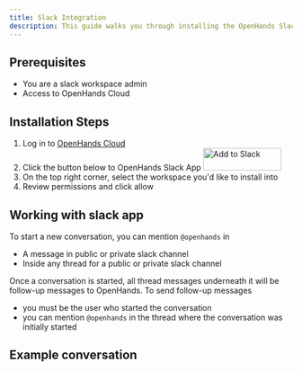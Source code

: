 ```yaml
---
title: Slack Integration
description: This guide walks you through installing the OpenHands Slack app.
---
```


## Prerequisites

- You are a slack workspace admin
- Access to OpenHands Cloud

## Installation Steps

1. Log in to [OpenHands Cloud](https://app.all-hands.dev)
2. Click the button below to OpenHands Slack App <a target="_blank" href="https://slack.com/oauth/v2/authorize?client_id=7477886716822.8729519890534&scope=app_mentions:read,chat:write,users:read,channels:history,groups:history,mpim:history,im:history&user_scope=channels:history,groups:history,im:history,mpim:history"><img alt="Add to Slack" height="40" width="139" src="https://platform.slack-edge.com/img/add_to_slack.png" srcSet="https://platform.slack-edge.com/img/add_to_slack.png 1x, https://platform.slack-edge.com/img/add_to_slack@2x.png 2x" /></a>
3. On the top right corner, select the workspace you'd like to install into
4. Review permissions and click allow

## Working with slack app

To start a new conversation, you can mention `@openhands` in

- A message in public or private slack channel
- Inside any thread for a public or private slack channel

Once a conversation is started, all thread messages underneath it will be follow-up messages to OpenHands. To send follow-up messages

- you must be the user who started the conversation
- you can mention `@openhands` in the thread where the conversation was initially started

## Example conversation

